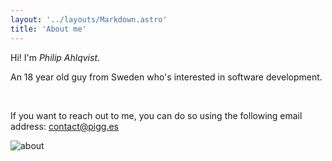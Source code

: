 ```yaml
---
layout: '../layouts/Markdown.astro'
title: 'About me'
---
```


Hi! I'm *Philip Ahlqvist*.

An 18 year old guy from Sweden who's interested in software development.

<br/>

If you want to reach out to me, you can do so using the following email address:
[contact@pigg.es](mailto:contact@pigg.es)

![about](/assets/about.svg)